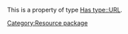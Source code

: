 This is a property of type [[Has type::URL]].

<noinclude>[[Category:Resource package]]</noinclude>
